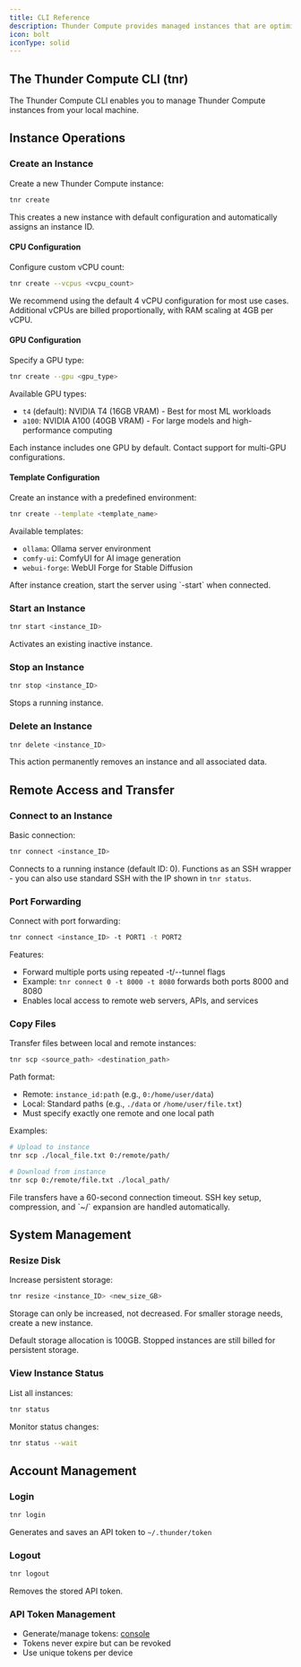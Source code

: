 ```yaml
---
title: CLI Reference
description: Thunder Compute provides managed instances that are optimized for performance. The Thunder Compute CLI contains all of the functionality you need to create, edit, use, and delete these instances.
icon: bolt
iconType: solid
---
```


## The Thunder Compute CLI (tnr)

The Thunder Compute CLI enables you to manage Thunder Compute instances from your local machine.

## Instance Operations

### Create an Instance

Create a new Thunder Compute instance:

```bash
tnr create
```

This creates a new instance with default configuration and automatically assigns an instance ID.

#### CPU Configuration

Configure custom vCPU count:

```bash
tnr create --vcpus <vcpu_count>
```

<Note>
  We recommend using the default 4 vCPU configuration for most use cases.
  Additional vCPUs are billed proportionally, with RAM scaling at 4GB per vCPU.
</Note>

#### GPU Configuration

Specify a GPU type:

```bash
tnr create --gpu <gpu_type>
```

Available GPU types:

- `t4` (default): NVIDIA T4 (16GB VRAM) - Best for most ML workloads
- `a100`: NVIDIA A100 (40GB VRAM) - For large models and high-performance computing

<Note>
  Each instance includes one GPU by default. Contact support for multi-GPU
  configurations.
</Note>

#### Template Configuration

Create an instance with a predefined environment:

```bash
tnr create --template <template_name>
```

Available templates:

- `ollama`: Ollama server environment
- `comfy-ui`: ComfyUI for AI image generation
- `webui-forge`: WebUI Forge for Stable Diffusion

<Note>
After instance creation, start the server using `<template_name>-start` when connected.
</Note>

### Start an Instance

```bash
tnr start <instance_ID>
```

Activates an existing inactive instance.

### Stop an Instance

```bash
tnr stop <instance_ID>
```

Stops a running instance.

### Delete an Instance

```bash
tnr delete <instance_ID>
```

<Warning>
  This action permanently removes an instance and all associated data.
</Warning>

## Remote Access and Transfer

### Connect to an Instance

Basic connection:

```bash
tnr connect <instance_ID>
```

Connects to a running instance (default ID: 0). Functions as an SSH wrapper - you can also use standard SSH with the IP shown in `tnr status`.

### Port Forwarding

Connect with port forwarding:

```bash
tnr connect <instance_ID> -t PORT1 -t PORT2
```

Features:

- Forward multiple ports using repeated -t/--tunnel flags
- Example: `tnr connect 0 -t 8000 -t 8080` forwards both ports 8000 and 8080
- Enables local access to remote web servers, APIs, and services

### Copy Files

Transfer files between local and remote instances:

```bash
tnr scp <source_path> <destination_path>
```

Path format:

- Remote: `instance_id:path` (e.g., `0:/home/user/data`)
- Local: Standard paths (e.g., `./data` or `/home/user/file.txt`)
- Must specify exactly one remote and one local path

Examples:

```bash
# Upload to instance
tnr scp ./local_file.txt 0:/remote/path/

# Download from instance
tnr scp 0:/remote/file.txt ./local_path/
```

<Note>
  File transfers have a 60-second connection timeout. SSH key setup,
  compression, and `~/` expansion are handled automatically.
</Note>

## System Management

### Resize Disk

Increase persistent storage:

```bash
tnr resize <instance_ID> <new_size_GB>
```

<Warning>
  Storage can only be increased, not decreased. For smaller storage needs,
  create a new instance.
</Warning>

Default storage allocation is 100GB. Stopped instances are still billed for persistent storage.

### View Instance Status

List all instances:

```bash
tnr status
```

Monitor status changes:

```bash
tnr status --wait
```

## Account Management

### Login

```bash
tnr login
```

Generates and saves an API token to `~/.thunder/token`

### Logout

```bash
tnr logout
```

Removes the stored API token.

### API Token Management

- Generate/manage tokens: [console](https://console.thundercompute.com/settings/tokens)
- Tokens never expire but can be revoked
- Use unique tokens per device
